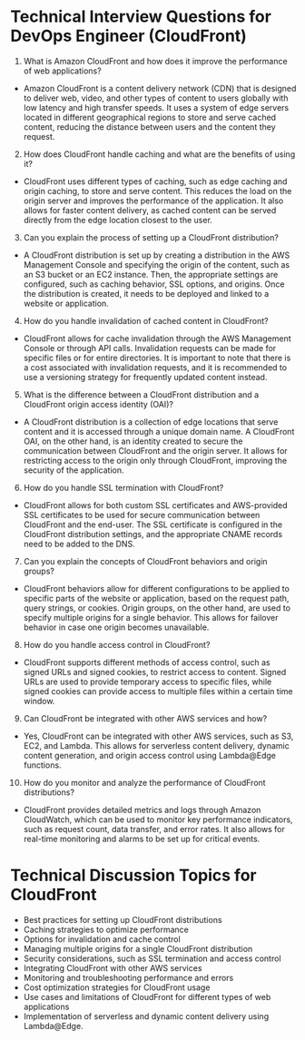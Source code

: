 

# Technical Interview Questions for DevOps Engineer (CloudFront)

1. What is Amazon CloudFront and how does it improve the performance of web applications?
- Amazon CloudFront is a content delivery network (CDN) that is designed to deliver web, video, and other types of content to users globally with low latency and high transfer speeds. It uses a system of edge servers located in different geographical regions to store and serve cached content, reducing the distance between users and the content they request.

2. How does CloudFront handle caching and what are the benefits of using it?
- CloudFront uses different types of caching, such as edge caching and origin caching, to store and serve content. This reduces the load on the origin server and improves the performance of the application. It also allows for faster content delivery, as cached content can be served directly from the edge location closest to the user.

3. Can you explain the process of setting up a CloudFront distribution?
- A CloudFront distribution is set up by creating a distribution in the AWS Management Console and specifying the origin of the content, such as an S3 bucket or an EC2 instance. Then, the appropriate settings are configured, such as caching behavior, SSL options, and origins. Once the distribution is created, it needs to be deployed and linked to a website or application.

4. How do you handle invalidation of cached content in CloudFront?
- CloudFront allows for cache invalidation through the AWS Management Console or through API calls. Invalidation requests can be made for specific files or for entire directories. It is important to note that there is a cost associated with invalidation requests, and it is recommended to use a versioning strategy for frequently updated content instead.

5. What is the difference between a CloudFront distribution and a CloudFront origin access identity (OAI)?
- A CloudFront distribution is a collection of edge locations that serve content and it is accessed through a unique domain name. A CloudFront OAI, on the other hand, is an identity created to secure the communication between CloudFront and the origin server. It allows for restricting access to the origin only through CloudFront, improving the security of the application.

6. How do you handle SSL termination with CloudFront?
- CloudFront allows for both custom SSL certificates and AWS-provided SSL certificates to be used for secure communication between CloudFront and the end-user. The SSL certificate is configured in the CloudFront distribution settings, and the appropriate CNAME records need to be added to the DNS.

7. Can you explain the concepts of CloudFront behaviors and origin groups?
- CloudFront behaviors allow for different configurations to be applied to specific parts of the website or application, based on the request path, query strings, or cookies. Origin groups, on the other hand, are used to specify multiple origins for a single behavior. This allows for failover behavior in case one origin becomes unavailable.

8. How do you handle access control in CloudFront?
- CloudFront supports different methods of access control, such as signed URLs and signed cookies, to restrict access to content. Signed URLs are used to provide temporary access to specific files, while signed cookies can provide access to multiple files within a certain time window.

9. Can CloudFront be integrated with other AWS services and how?
- Yes, CloudFront can be integrated with other AWS services, such as S3, EC2, and Lambda. This allows for serverless content delivery, dynamic content generation, and origin access control using Lambda@Edge functions.

10. How do you monitor and analyze the performance of CloudFront distributions?
- CloudFront provides detailed metrics and logs through Amazon CloudWatch, which can be used to monitor key performance indicators, such as request count, data transfer, and error rates. It also allows for real-time monitoring and alarms to be set up for critical events.

# Technical Discussion Topics for CloudFront

- Best practices for setting up CloudFront distributions
- Caching strategies to optimize performance
- Options for invalidation and cache control
- Managing multiple origins for a single CloudFront distribution
- Security considerations, such as SSL termination and access control
- Integrating CloudFront with other AWS services
- Monitoring and troubleshooting performance and errors
- Cost optimization strategies for CloudFront usage
- Use cases and limitations of CloudFront for different types of web applications
- Implementation of serverless and dynamic content delivery using Lambda@Edge.